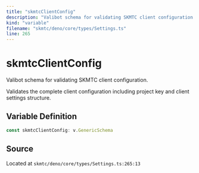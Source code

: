 ```yaml
---
title: "skmtcClientConfig"
description: "Valibot schema for validating SKMTC client configuration."
kind: "variable"
filename: "skmtc/deno/core/types/Settings.ts"
line: 265
---
```


# skmtcClientConfig

Valibot schema for validating SKMTC client configuration.

Validates the complete client configuration including project key
and client settings structure.

## Variable Definition

```typescript
const skmtcClientConfig: v.GenericSchema
```

## Source

Located at `skmtc/deno/core/types/Settings.ts:265:13`
